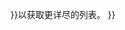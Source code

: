 {{Rellink
|extraclasses=noprint
|参见{{#if:{{{text|}}}|{{{text}}}|[[{{{1}}}]]{{#if:{{{2|}}}|和[[{{{2}}}]]}}}}以获取更详尽的列表。
}}<noinclude>
{{Documentation}}
</noinclude>